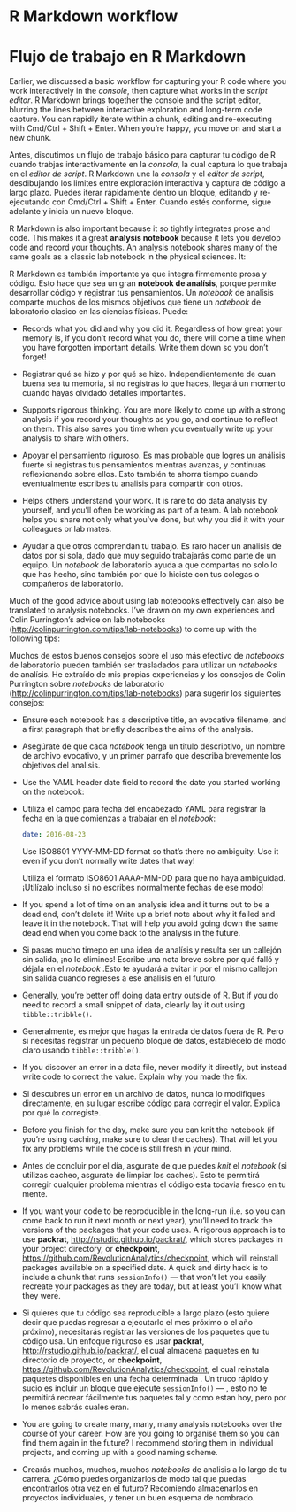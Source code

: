 # R Markdown workflow
# Flujo de trabajo en R Markdown

Earlier, we discussed a basic workflow for capturing your R code where you work  interactively in the _console_, then capture what works in the _script editor_. R Markdown brings together the console and the script editor, blurring the lines between interactive exploration and long-term code capture. You can rapidly iterate within a chunk, editing and re-executing with Cmd/Ctrl + Shift + Enter. When you're happy, you move on and start a new chunk.

Antes, discutimos un flujo de trabajo básico para capturar tu código de R cuando trabjas interactivamente en la  _consola_, la cual captura lo que trabaja en el _editor de script_. R Markdown une la _consola_ y el _editor de script_, desdibujando los limites entre exploración interactiva y captura de código a largo plazo. Puedes iterar rápidamente dentro un bloque, editando y re-ejecutando con Cmd/Ctrl + Shift + Enter. Cuando estés conforme, sigue adelante y inicia un nuevo bloque.

R Markdown is also important because it so tightly integrates prose and code. This makes it a great __analysis notebook__ because it lets you develop code and record your thoughts. An analysis notebook shares many of the same goals as a classic lab notebook in the physical sciences. It:

R Markdown es también importante ya que integra firmemente prosa y código. Esto hace que sea un gran __notebook de analísis__, porque permite desarrollar código y registrar tus pensamientos. Un *notebook* de analísis comparte muchos de los mismos objetivos que tiene un *notebook* de laboratorio clasico en las ciencias físicas. Puede:

*   Records what you did and why you did it. Regardless of how great your
    memory is, if you don't record what you do, there will come a time when
    you have forgotten important details. Write them down so you don't forget!

*   Registrar qué se hizo y por qué se hizo. Independientemente de cuan buena sea tu        memoria, si no registras lo que haces, llegará un momento cuando hayas olvidado        detalles importantes.

*   Supports rigorous thinking. You are more likely to come up with a strong
    analysis if you record your thoughts as you go, and continue to reflect
    on them. This also saves you time when you eventually write up your
    analysis to share with others.

*   Apoyar el pensamiento riguroso. Es mas probable que logres un análisis fuerte si       registras tus pensamientos mientras avanzas, y continuas reflexionando sobre           ellos. Esto también te ahorra tiempo cuando eventualmente escribes tu analisis         para compartir con otros.

*   Helps others understand your work. It is rare to do data analysis by
    yourself, and you'll often be working as part of a team. A lab notebook
    helps you share not only what you've done, but why you did it with your
    colleagues or lab mates.
    
*   Ayudar a que otros comprendan tu trabajo. Es raro hacer un analisis de datos por sí     sola, dado que muy seguido trabajarás como parte de un equipo. Un *notebook* de        laboratorio ayuda a que compartas no solo lo que has hecho, sino también por qué       lo hiciste con tus colegas o compañeros de laboratorio.    

Much of the good advice about using lab notebooks effectively can also be translated to analysis notebooks. I've drawn on my own experiences and Colin Purrington's advice on lab notebooks  (<http://colinpurrington.com/tips/lab-notebooks>) to come up with the following tips:

Muchos de estos buenos consejos sobre el uso más efectivo de *notebooks* de laboratorio pueden también ser trasladados para utilizar un *notebooks* de analísis. He extraído de mis propias experiencias y los consejos de Colin Purrington sobre *notebooks* de laboratorio (<http://colinpurrington.com/tips/lab-notebooks>) para sugerir los siguientes consejos:


*   Ensure each notebook has a descriptive title, an evocative filename, and a
    first paragraph that briefly describes the aims of the analysis.

*   Asegúrate de que cada *notebook* tenga un titulo descriptivo, un nombre de archivo     evocativo, y un primer parrafo que describa brevemente los objetivos del analisis.

*   Use the YAML header date field to record the date you started working on the
    notebook:
*   Utiliza el campo para fecha del encabezado YAML para registrar la fecha en la que      comienzas a trabajar en el *notebook*:     

    ```yaml
    date: 2016-08-23
    ```

    Use ISO8601 YYYY-MM-DD format so that's there no ambiguity. Use it
    even if you don't normally write dates that way!
    
    Utiliza el formato ISO8601 AAAA-MM-DD para que no haya ambiguidad. ¡Utilízalo          incluso si no escribes normalmente fechas de ese modo!
    
    
*   If you spend a lot of time on an analysis idea and it turns out to be a
    dead end, don't delete it! Write up a brief note about why it failed and
    leave it in the notebook. That will help you avoid going down the same
    dead end when you come back to the analysis in the future.

*   Si pasas mucho timepo en una idea de analísis y resulta ser un callejón sin            salida, ¡no lo elimines!  Escribe una nota breve sobre por qué falló y déjala en       el *notebook* .Esto te ayudará a evitar ir por el mismo callejon sin salida cuando     regreses a ese analisis  en el futuro.    

*   Generally, you're better off doing data entry outside of R. But if you 
    do need to record a small snippet of data, clearly lay it out using
    `tibble::tribble()`.
    
*   Generalmente, es mejor que hagas la entrada de datos fuera de R. Pero si necesitas     registrar un pequeño bloque de datos, establécelo de modo claro usando                 `tibble::tribble()`.    

*   If you discover an error in a data file, never modify it directly, but
    instead write code to correct the value. Explain why you made the fix.

*   Si descubres un error en un archivo de datos, nunca lo modifiques directamente, 
    en su lugar escribe código para corregir el valor. Explica por qué lo corregiste.    

*   Before you finish for the day, make sure you can knit the notebook
    (if you're using caching, make sure to clear the caches). That will
    let you fix any problems while the code is still fresh in your mind.
    
*   Antes de concluir por el día, asgurate de que puedes *knit* el *notebook* (si          utilizas cacheo, asgurate de limpiar los caches). Esto te permitirá corregir           cualquier problema mientras el código esta todavia fresco en tu mente.       

*   If you want your code to be reproducible in the long-run (i.e. so you can
    come back to run it next month or next year), you'll need to track the
    versions of the packages that your code uses. A rigorous approach is to use
    __packrat__, <http://rstudio.github.io/packrat/>, which stores packages 
    in your project directory, or __checkpoint__,
    <https://github.com/RevolutionAnalytics/checkpoint>, which will reinstall
    packages available on a specified date. A quick and dirty hack is to include
    a chunk that runs `sessionInfo()` --- that won't let you easily recreate 
    your packages as they are today, but at least you'll know what they were.
    
*   Si quieres que tu código sea reproducible a largo plazo (esto quiere decir que        puedas regresar a ejecutarlo el mes próximo o el año próximo), necesitarás            registrar las versiones de los paquetes que tu código usa. Un enfoque riguroso es     usar __packrat__, <http://rstudio.github.io/packrat/>, el cual almacena paquetes      en tu directorio de proyecto, or __checkpoint__,                                     <https://github.com/RevolutionAnalytics/checkpoint>, el cual reinstala paquetes        disponibles en una fecha determinada .  Un truco rápido y sucio es incluir un         bloque que ejecute `sessionInfo()` --- , esto no te permitirá recrear fácilmente      tus paquetes tal y como estan hoy, pero por lo menos sabrás cuales eran.    

*   You are going to create many, many, many analysis notebooks over the course
    of your career. How are you going to organise them so you can find them
    again in the future? I recommend storing them in individual projects,
    and coming up with a good naming scheme.
    
*   Crearás muchos, muchos, muchos *notebooks* de analisis a lo largo de tu carrera.      ¿Cómo puedes organizarlos de modo tal que puedas encontrarlos otra vez en el          futuro? Recomiendo almacenarlos en proyectos individuales, y tener un buen            esquema de nombrado.     
